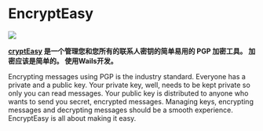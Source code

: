 # EncryptEasy

<p style={{ "text-align": "center" }}>
  <img src={require("@site/static/img/showcase/encrypteasy.jpg").default} />
  <br />
</p>

**[cryptEasy](https://www.encrypteasy.app) 是一个管理您和您所有的联系人密钥的简单易用的 PGP 加密工具。 加密应该是简单的。 使用Wails开发。**

Encrypting messages using PGP is the industry standard. Everyone has a private and a public key. Your private key, well, needs to be kept private so only you can read messages. Your public key is distributed to anyone who wants to send you secret, encrypted messages. Managing keys, encrypting messages and decrypting messages should be a smooth experience. EncryptEasy is all about making it easy.
